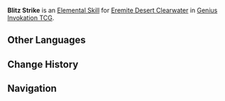 {{Genius Invokation TCG Skill Infobox
|id         = 32062
|image      = Blitz Strike Character Card Skill.png
|type       = Elemental Skill
|character  = Eremite Desert Clearwater
|element    = Hydro
|matching   = 3
|effect     = Deals 3 '''Physical DMG'''.
|order      = 2
}}
'''Blitz Strike''' is an [[Character Card Elemental Skill|Elemental Skill]] for [[Eremite Desert Clearwater (Character Card)|Eremite Desert Clearwater]] in [[Genius Invokation TCG]].

==Other Languages==
{{Other Languages
|en      = Blitz Strike
|zhs     = 迅捷闪击
|zhs_rm  = Xùnjié Shǎnjī
|zht     = 迅捷閃擊
|zht_rm  = Xùnjié Shǎnjī
|zh_tl   = Quick Blitz Strike
|ja      = 迅速急襲
|ja_rm   = Jinsoku Kyuushuu
|ja_tl   = Rapid Raid
|ko      = 신속한 섬격
|ko_tl   = Quick Flash Attack
|es      = Incisión rauda
|es_tl   = Quick Incision
|fr      = Incision rapide
|fr_tl   = Rapid Incision
|ru      = Стремительный удар
|ru_tl   = 
|th      = Blitz Strike
|vi      = Tấn Công Chớp Nhoáng
|vi_tl   = 
|de      = Huschende Attacke
|de_tl   = Scurrying Attack
|id      = Blitz Strike
|pt      = Ataque Veloz
|pt_tl   = 
|tr      = Ani Saldırı Darbesi
|tr_tl   = 
|it      = Colpo improvviso
|it_tl   = 
}}

==Change History==
{{Change History|4.3}}

==Navigation==
{{Genius Invokation TCG Skill Navbox|Eremite Desert Clearwater}}